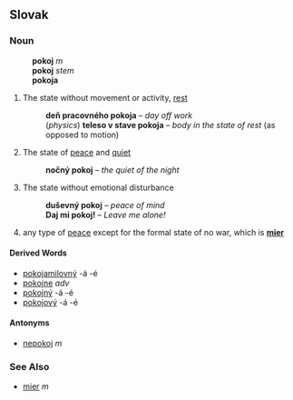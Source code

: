 ==Slovak==
===Noun===
:'''pokoj''' ''m''
:'''pokoj''' ''stem''
:'''pokoja''' ''{{gensg}}''
:{{decpat}} {{stroj}}

# The state without movement or activity, [[rest]]
#: '''deň pracovného pokoja''' &ndash; ''day off work''
#:(''physics'') '''teleso v stave pokoja''' &ndash; ''body in the state of rest'' (as opposed to motion)
# The state of [[peace]] and [[quiet]]
#: '''nočný pokoj''' &ndash; ''the quiet of the night''
# The state without emotional disturbance
#: '''duševný pokoj''' &ndash; ''peace of mind''
#: '''Daj mi pokoj!''' &ndash; ''Leave me alone!''
# any type of [[peace]] except for the formal state of no war, which is '''[[mier]]'''
====Derived Words====
* [[pokojamilovný]] -á -é
* [[pokojne]] ''adv''
* [[pokojný]] -á -é
* [[pokojový]] -á -é
====Antonyms====
* [[nepokoj#Slovak|nepokoj]] ''m''
===See Also===
* [[mier#Slovak|mier]] ''m''